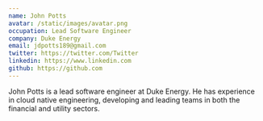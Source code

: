 ```yaml
---
name: John Potts
avatar: /static/images/avatar.png
occupation: Lead Software Engineer
company: Duke Energy
email: jdpotts189@gmail.com
twitter: https://twitter.com/Twitter
linkedin: https://www.linkedin.com
github: https://github.com
---
```


John Potts is a lead software engineer at Duke Energy.
He has experience in cloud native engineering, developing and leading teams in both the financial and utility sectors.